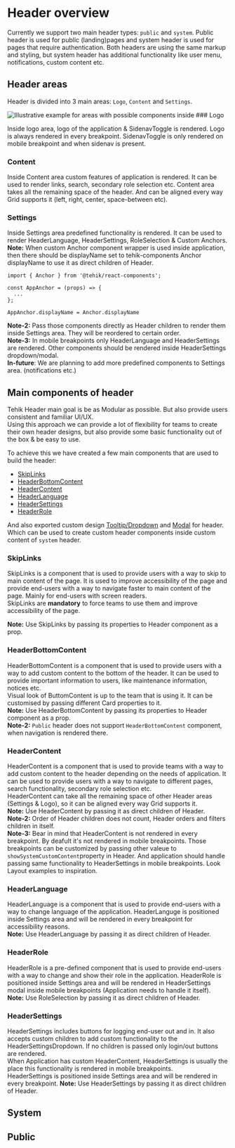 
<Meta name="Header overview" title="Community-components/Layout/Header/Header overview" />

# Header overview

Currently we support two main header types: `public` and `system`.
Public header is used for public (landing)pages and system header is used for pages that require authentication.
Both headers are using the same markup and styling, but system header has additional functionality like user menu, notifications, custom content etc. <br/>

## Header areas

Header is divided into 3 main areas: `Logo`, `Content` and `Settings`. <br />

<img alt="Illustrative example for areas with possible components inside" src="/layout/header-areas.svg" />
### Logo

Inside logo area, logo of the application & SidenavToggle is rendered. Logo is always rendered in every breakpoint. SidenavToggle is only rendered on mobile breakpoint and when sidenav is present. <br />

### Content

Inside Content area custom features of application is rendered. It can be used to render links, search, secondary role selection etc. Content area takes all the remaining space of the header.
And can be aligned every way Grid supports it (left, right, center, space-between etc). <br />

### Settings

Inside Settings area predefined functionality is rendered. It can be used to render HeaderLanguage, HeaderSettings, RoleSelection & Custom Anchors. <br />
**Note:** When custom Anchor component wrapper is used inside application, then there should be displayName set to tehik-components Anchor displayName to use it as direct children of Header. <br />

```tsx
import { Anchor } from '@tehik/react-components';

const AppAnchor = (props) => {
  ...
};

AppAnchor.displayName = Anchor.displayName
```

**Note-2:** Pass those components directly as Header children to render them inside Settings area. They will be reordered to certain order. <br />
**Note-3:** In mobile breakpoints only HeaderLanguage and HeaderSettings are rendered. Other components should be rendered inside HeaderSettings dropdown/modal. <br />
**In-future**: We are planning to add more predefined components to Settings area. (notifications etc.) <br />

## Main components of header

Tehik Header main goal is be as Modular as possible. But also provide users consistent and familiar UI/UX.<br />
Using this approach we can provide a lot of flexibility for teams to create their own header designs, but also provide some basic functionality out of the box & be easy to use. <br />

To achieve this we have created a few main components that are used to build the header:

- [SkipLinks](/docs/components-layout-header-components-skip-links--docs)
- [HeaderBottomContent](/docs/components-layout-header-components-header-bottom-content--docs)
- [HeaderContent](/docs/components-layout-header-components-header-content--docs)
- [HeaderLanguage](/docs/components-layout-header-components-header-language--docs)
- [HeaderSettings](/docs/components-layout-header-components-header-settings--docs)
- [HeaderRole](/docs/components-layout-header-components-header-role--docs)

And also exported custom design [Tooltip/Dropdown](/docs/components-layout-header-components-header-dropdown--docs) and [Modal](/docs/components-layout-header-components-header-modal--docs) for header.
Which can be used to create custom header components inside custom content of `system` header.

### SkipLinks

SkipLinks is a component that is used to provide users with a way to skip to main content of the page.
It is used to improve accessibility of the page and provide end-users with a way to navigate faster to main content of the page. Mainly for end-users with screen readers. <br />
SkipLinks are **mandatory** to force teams to use them and improve accessibility of the page. <br />

**Note:** Use SkipLinks by passing its properties to Header component as a prop.

### HeaderBottomContent

HeaderBottomContent is a component that is used to provide users with a way to add custom content to the bottom of the header.
It can be used to provide important information to users, like maintenance information, notices etc. <br />
Visual look of ButtomContent is up to the team that is using it. It can be customised by passing different Card properties to it.<br />
**Note:** Use HeaderBottomContent by passing its properties to Header component as a prop. <br />
**Note-2:** `Public` header does not support `HeaderBottomContent` component, when navigation is rendered there.

### HeaderContent

HeaderContent is a component that is used to provide teams with a way to add custom content to the header depending on the needs of application.
It can be used to provide users with a way to navigate to different pages, search functionality, secondary role selection etc. <br />
HeaderContent can take all the remaining space of other Header areas (Settings & Logo), so it can be aligned every way Grid supports it. <br />
**Note:** Use HeaderContent by passing it as direct children of Header. <br />
**Note-2:** Order of Header children does not count, Header orders and filters children in itself. <br />
**Note-3:** Bear in mind that HeaderContent is not rendered in every breakpoint. By deafult it's not rendered in mobile breakpoints. Those breakpoints can be customized by passing other valeue to `showSystemCustomContent`property in Header.
And application should handle passing same functionality to HeaderSettings in mobile breakpoints. Look Layout examples to inspiration. <br />

### HeaderLanguage

HeaderLanguage is a component that is used to provide end-users with a way to change language of the application. HeaderLanguge is positioned inside Settings area and will be rendered in every breakpoint for accessibility reasons. <br />
**Note:** Use HeaderLanguage by passing it as direct children of Header. <br />

### HeaderRole

HeaderRole is a pre-defined component that is used to provide end-users with a way to change and show their role in the application. HeaderRole is positioned inside Settings area and will be rendered in HeaderSettings modal inside mobile breakpoints (Application needs to handle it itself). <br />
**Note:** Use RoleSelection by passing it as direct children of Header. <br />

### HeaderSettings

HeaderSettings includes buttons for logging end-user out and in. It also accepts custom children to add custom functionality to the HeaderSettingsDropdown. If no children is passed only login/out buttons are rendered. <br />
When Application has custom HeaderContent, HeaderSettings is usually the place this functionality is rendered in mobile breakpoints. <br />
HeaderSettings is positioned inside Settings area and will be rendered in every breakpoint.
**Note:** Use HeaderSettings by passing it as direct children of Header. <br />

## System

## Public
